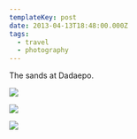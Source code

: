 ```yaml
---
templateKey: post
date: 2013-04-13T18:48:00.000Z
tags:
  - travel
  - photography
---
```

The sands at Dadaepo.

![](../../assets/photos/20130413-IMG_4840.jpg)

![](../../assets/photos/20130413-IMG_4815.jpg)

![](../../assets/photos/20130413-IMG_4830.jpg)
